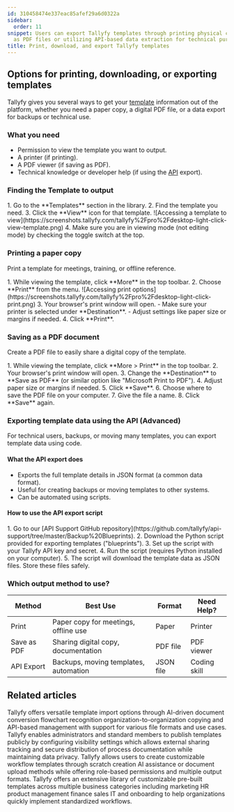 ```yaml
---
id: 310458474e337eac85afef29a6d0322a
sidebar:
  order: 11
snippet: Users can export Tallyfy templates through printing physical copies saving
  as PDF files or utilizing API-based data extraction for technical purposes and backups.
title: Print, download, and export Tallyfy templates
---
```



## Options for printing, downloading, or exporting templates

Tallyfy gives you several ways to get your [template](/products/pro/documenting/templates/) information out of the platform, whether you need a paper copy, a digital PDF file, or a data export for backups or technical use.

### What you need
- Permission to view the template you want to output.
- A printer (if printing).
- A PDF viewer (if saving as PDF).
- Technical knowledge or developer help (if using the [API](/products/pro/integrations/open-api/) export).

### Finding the Template to output

<Steps>
1. Go to the **Templates** section in the library.
2. Find the template you need.
3. Click the **View** icon for that template.
   ![Accessing a template to view](https://screenshots.tallyfy.com/tallyfy%2Fpro%2Fdesktop-light-click-view-template.png)
4. Make sure you are in viewing mode (not editing mode) by checking the toggle switch at the top.
</Steps>

### Printing a paper copy

Print a template for meetings, training, or offline reference.

<Steps>
1. While viewing the template, click **More** in the top toolbar.
2. Choose **Print** from the menu.
   ![Accessing print options](https://screenshots.tallyfy.com/tallyfy%2Fpro%2Fdesktop-light-click-print.png)
3. Your browser's print window will open.
   - Make sure your printer is selected under **Destination**.
   - Adjust settings like paper size or margins if needed.
4. Click **Print**.
</Steps>

### Saving as a PDF document

Create a PDF file to easily share a digital copy of the template.

<Steps>
1. While viewing the template, click **More > Print** in the top toolbar.
2. Your browser's print window will open.
3. Change the **Destination** to **Save as PDF** (or similar option like "Microsoft Print to PDF").
4. Adjust paper size or margins if needed.
5. Click **Save**.
6. Choose where to save the PDF file on your computer.
7. Give the file a name.
8. Click **Save** again.
</Steps>

### Exporting template data using the API (Advanced)

For technical users, backups, or moving many templates, you can export template data using code.

#### What the API export does
- Exports the full template details in JSON format (a common data format).
- Useful for creating backups or moving templates to other systems.
- Can be automated using scripts.

#### How to use the API export script
<Steps>
1. Go to our [API Support GitHub repository](https://github.com/tallyfy/api-support/tree/master/Backup%20Blueprints).
2. Download the Python script provided for exporting templates ("blueprints").
3. Set up the script with your Tallyfy API key and secret.
4. Run the script (requires Python installed on your computer).
5. The script will download the template data as JSON files. Store these files safely.
</Steps>

### Which output method to use?

| Method     | Best Use                               | Format   | Need Help? |
|------------|----------------------------------------|----------|------------|
| Print      | Paper copy for meetings, offline use  | Paper    | Printer    |
| Save as PDF| Sharing digital copy, documentation    | PDF file | PDF viewer |
| API Export | Backups, moving templates, automation | JSON file| Coding skill|


## Related articles
<CardGrid>
<LinkTitleCard header="<b>Templates > Import a template</b>" href="/products/pro/documenting/templates/import-feature/" > Tallyfy offers versatile template import options through AI-driven document conversion flowchart recognition organization-to-organization copying and API-based management with support for various file formats and use cases. </LinkTitleCard>
<LinkTitleCard header="<b>Templates > Publish a template</b>" href="/products/pro/documenting/templates/how-to-make-my-tallyfy-template-public/" > Tallyfy enables administrators and standard members to publish templates publicly by configuring visibility settings which allows external sharing tracking and secure distribution of process documentation while maintaining data privacy. </LinkTitleCard>
<LinkTitleCard header="<b>Templates > Create a template</b>" href="/products/pro/documenting/templates/create-template/" > Tallyfy allows users to create customizable workflow templates through scratch creation AI assistance or document upload methods while offering role-based permissions and multiple output formats. </LinkTitleCard>
<LinkTitleCard header="<b>Templates > Sample templates</b>" href="/products/pro/documenting/templates/how-can-i-access-tallyfys-sample-templates/" > Tallyfy offers an extensive library of customizable pre-built templates across multiple business categories including marketing HR product management finance sales IT and onboarding to help organizations quickly implement standardized workflows. </LinkTitleCard>
</CardGrid>